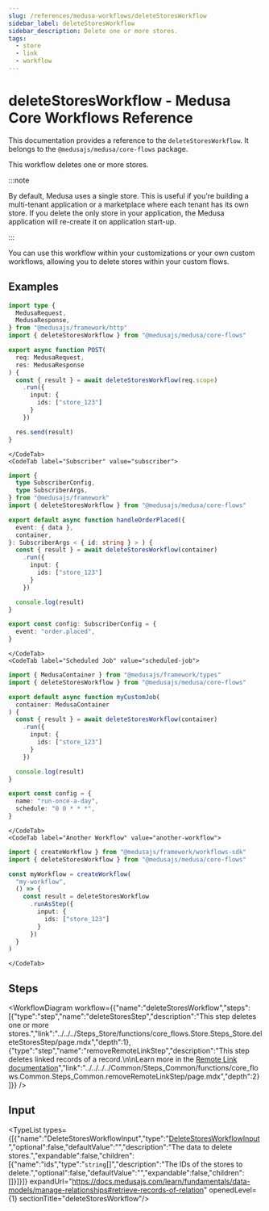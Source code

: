 ```yaml
---
slug: /references/medusa-workflows/deleteStoresWorkflow
sidebar_label: deleteStoresWorkflow
sidebar_description: Delete one or more stores.
tags:
  - store
  - link
  - workflow
---
```



# deleteStoresWorkflow - Medusa Core Workflows Reference

This documentation provides a reference to the `deleteStoresWorkflow`. It belongs to the `@medusajs/medusa/core-flows` package.

This workflow deletes one or more stores.

:::note

By default, Medusa uses a single store. This is useful
if you're building a multi-tenant application or a marketplace where each tenant has its own store.
If you delete the only store in your application, the Medusa application will re-create it on application start-up.

:::

You can use this workflow within your customizations or your own custom workflows, allowing you to
delete stores within your custom flows.

<SourceCodeLink link="https://github.com/medusajs/medusa/blob/a503bbe5963f95710f599c466dfb2c3956914e06/packages/core/core-flows/src/store/workflows/delete-stores.ts#L43" />

## Examples

<CodeTabs group="workflow-exection">
    <CodeTab label="API Route" value="api-route">
    
```ts title="src/api/workflow/route.ts"
import type {
  MedusaRequest,
  MedusaResponse,
} from "@medusajs/framework/http"
import { deleteStoresWorkflow } from "@medusajs/medusa/core-flows"

export async function POST(
  req: MedusaRequest,
  res: MedusaResponse
) {
  const { result } = await deleteStoresWorkflow(req.scope)
    .run({
      input: {
        ids: ["store_123"]
      }
    })

  res.send(result)
}
```

    </CodeTab>
    <CodeTab label="Subscriber" value="subscriber">
    
```ts title="src/subscribers/order-placed.ts"
import {
  type SubscriberConfig,
  type SubscriberArgs,
} from "@medusajs/framework"
import { deleteStoresWorkflow } from "@medusajs/medusa/core-flows"

export default async function handleOrderPlaced({
  event: { data },
  container,
}: SubscriberArgs < { id: string } > ) {
  const { result } = await deleteStoresWorkflow(container)
    .run({
      input: {
        ids: ["store_123"]
      }
    })

  console.log(result)
}

export const config: SubscriberConfig = {
  event: "order.placed",
}
```

    </CodeTab>
    <CodeTab label="Scheduled Job" value="scheduled-job">
    
```ts title="src/jobs/message-daily.ts"
import { MedusaContainer } from "@medusajs/framework/types"
import { deleteStoresWorkflow } from "@medusajs/medusa/core-flows"

export default async function myCustomJob(
  container: MedusaContainer
) {
  const { result } = await deleteStoresWorkflow(container)
    .run({
      input: {
        ids: ["store_123"]
      }
    })

  console.log(result)
}

export const config = {
  name: "run-once-a-day",
  schedule: "0 0 * * *",
}
```

    </CodeTab>
    <CodeTab label="Another Workflow" value="another-workflow">
    
```ts title="src/workflows/my-workflow.ts"
import { createWorkflow } from "@medusajs/framework/workflows-sdk"
import { deleteStoresWorkflow } from "@medusajs/medusa/core-flows"

const myWorkflow = createWorkflow(
  "my-workflow",
  () => {
    const result = deleteStoresWorkflow
      .runAsStep({
        input: {
          ids: ["store_123"]
        }
      })
  }
)
```

    </CodeTab>
  </CodeTabs>

## Steps

<WorkflowDiagram workflow={{"name":"deleteStoresWorkflow","steps":[{"type":"step","name":"deleteStoresStep","description":"This step deletes one or more stores.","link":"../../../Steps_Store/functions/core_flows.Store.Steps_Store.deleteStoresStep/page.mdx","depth":1},{"type":"step","name":"removeRemoteLinkStep","description":"This step deletes linked records of a record.\n\nLearn more in the [Remote Link documentation](https://docs.medusajs.com/learn/fundamentals/module-links/remote-link#cascade-delete-linked-records)","link":"../../../../Common/Steps_Common/functions/core_flows.Common.Steps_Common.removeRemoteLinkStep/page.mdx","depth":2}]}} />

## Input

<TypeList types={[{"name":"DeleteStoresWorkflowInput","type":"[DeleteStoresWorkflowInput](../../../../types/core_flows.DeleteStoresWorkflowInput/page.mdx)","optional":false,"defaultValue":"","description":"The data to delete stores.","expandable":false,"children":[{"name":"ids","type":"`string`[]","description":"The IDs of the stores to delete.","optional":false,"defaultValue":"","expandable":false,"children":[]}]}]} expandUrl="https://docs.medusajs.com/learn/fundamentals/data-models/manage-relationships#retrieve-records-of-relation" openedLevel={1} sectionTitle="deleteStoresWorkflow"/>
